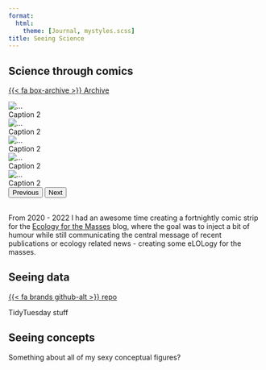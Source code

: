 ```yaml
---
format:
  html:
    theme: [Journal, mystyles.scss]
title: Seeing Science
---
```


## Science through comics

[{{< fa box-archive >}} Archive](https://ecologyforthemasses.com/category/elology-for-the-masses/)\

```{=html}

<div id="carouselExample" class="carousel slide">
  <div class="carousel-inner">
    <div class="carousel-item active">
      <img src="images/ecomass/beeaurocracy.webp" class="d-block w-100" alt="...">
        <div class="position-relative text-center">
          Caption 2
        </div>
    </div>
    <div class="carousel-item">
      <img src="images/ecomass/fitness_squirrel.webp" class="d-block w-100" alt="...">
        <div class="position-relative text-center">
          Caption 2
        </div>
    </div>
    <div class="carousel-item">
      <img src="images/ecomass/seaslugs.webp" class="d-block w-100" alt="...">
        <div class="position-relative text-center">
          Caption 2
        </div>
    </div>
    <div class="carousel-item">
      <img src="images/ecomass/my_boy.webp" class="d-block w-100" alt="...">
        <div class="position-relative text-center">
          Caption 2
        </div>
    </div>
    <div class="carousel-item">
      <img src="images/ecomass/t-party.webp" class="d-block w-100" alt="...">
        <div class="position-relative text-center">
          Caption 2
        </div>
    </div>
  </div>
  <button class="carousel-control-prev" type="button" data-bs-target="#carouselExample" data-bs-slide="prev">
    <span class="carousel-control-prev-icon" aria-hidden="true"></span>
    <span class="visually-hidden">Previous</span>
  </button>
  <button class="carousel-control-next" type="button" data-bs-target="#carouselExample" data-bs-slide="next">
    <span class="carousel-control-next-icon" aria-hidden="true"></span>
    <span class="visually-hidden">Next</span>
  </button>
</div>

<br>

```

From 2020 - 2022 I had an awesome time creating a fortnightly comic strip for the [Ecology for the Masses](https://ecologyforthemasses.com/) blog, where the goal was to inject a bit of humour while still communicating the central message of recent publications or ecology related news - creating some eLOLogy for the masses.

## Seeing data
[{{< fa brands github-alt >}} repo](https://github.com/TanyaS08/TidyTuesday)

TidyTuesday stuff

## Seeing concepts

Something about all of my sexy conceptual figures?